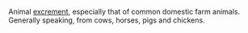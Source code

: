 Animal [[excrement]], especially that of common domestic farm animals. Generally speaking, from cows, horses, pigs and chickens.